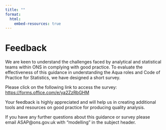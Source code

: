 ```yaml
---
title: ""
format:
  html:
    embed-resources: true
---
```


# Feedback 

We are keen to understand the challenges faced by analytical and statistical teams within ONS in complying with good practice. To evaluate the effectiveness of this guidance in understanding the Aqua roles and Code of Practice for Statistics, we have designed a short survey.  

Please click on the following link to access the survey: <https://forms.office.com/e/ya2ZzRbGHM>

Your feedback is highly appreciated and will help us in creating additional tools and resources on good practice for producing quality analysis.

If you have any further questions about this guidance or survey please email ASAP@ons.gov.uk with "modelling" in the subject header.